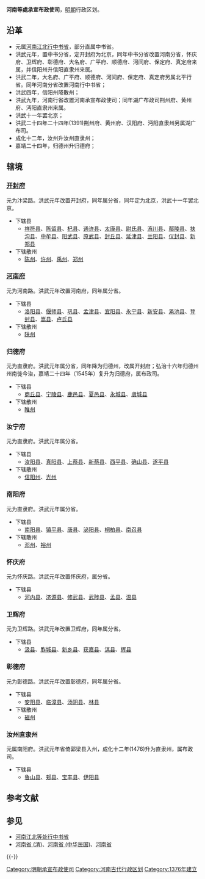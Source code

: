 {{Infobox Former Subdivision
|native_name = 
|conventional_long_name = 河南等處承宣布政使司
|common_name = 河南省
|subdivision = [[明朝行政区划|承宣布政使司]]
|nation = [[明朝|明朝]]
|country = 中國 <!--分類參數-->
|year_start = 1376年
|event_start = 
|date_start = 
|year_end = 1644年
|event_end = 
|date_end = 
|p1 = 中书省
|flag_p1 = 
|p2 = 河南江北行省
|flag_p2 = 
|s1 = 河南省 (清)
|flag_s1 = Flag of China (1862–1889).svg
|image_flag = 
|image_coat = 
|image_map = 
|image_map_caption = 
|capital = [[開封府|開封府]]
|common_languages       = 
|stat_year1             = 
|stat_area1             = 
|stat_pop1              = 
|today = [[河南省|河南省]]<br/>[[河北省|河北省]]
}}
{{古代行政区|
行政区名        =河南等處承宣布政使司|
行政区图片 =[[File:Shaolinsi.JPG|300px]]| 
朝代          =大明朝|
上级          =皇帝|
原称          =河南行中书省|
简称          =河南布政司|
设立          =大明洪武九年|
行政区        =一级行政区|
辖境          =[[河南省|河南省]]|
方言          =[[官话|官话]]|
毗邻          =[[南直隶|南直隶]]<br>[[湖廣等處承宣布政使司|湖廣等處承宣布政使司]]<br>[[山東等處承宣布政使司|山東等處承宣布政使司]]<br>[[北直隶|北直隶]]<br>[[陝西等處承宣布政使司|陝西等處承宣布政使司]]<br>[[山西等處承宣布政使司|山西等處承宣布政使司]]|
政府官署      =河南等處承宣布政使司衙门|
驻地          =[[开封府|开封府]]|
下级行政区      =[[开封府|开封府]]、[[河南府|河南府]]、[[归德府|归德府]]<br>[[汝宁府|汝宁府]]、[[南阳府|南阳府]]、[[怀庆府|怀庆府]]<br>[[卫辉府|卫辉府]]、[[彰德府|彰德府]]、[[汝州|汝州]]|
}}
'''河南等處承宣布政使司'''，[[明朝|明朝]]行政区划。

==沿革==
*元属[[河南江北行中书省|河南江北行中书省]]，部分直属中书省。
*洪武元年，置中书分省，定开封府为北京，同年中书分省改置河南分省，怀庆府、卫辉府、彰德府、大名府、广平府、顺德府、河间府、保定府、真定府来属，并信阳州升信阳直隶州来属。
*洪武二年，大名府、广平府、顺德府、河间府、保定府、真定府另属北平行省。同年河南分省改置河南行中书省；
*洪武四年，信阳州降散州；
*洪武九年，河南行省改置河南承宣布政使司；同年湖广布政司荆州府、黄州府、沔阳直隶州来属。
*洪武十一年罢北京；
*洪武二十四年二十四年(1391)荆州府、黄州府、汉阳府、沔阳直隶州另属湖广布司。
*成化十二年，汝州升汝州直隶州；
*嘉靖二十四年，归德州升归德府；

==辖境==
===[[开封府|开封府]]===
元为汴梁路。洪武元年改置开封府，同年属分省，同年定为北京，洪武十一年罢北京。
*下辖县
**[[祥符县|祥符县]]、[[陈留县|陈留县]]、[[杞县|杞县]]、[[通许县|通许县]]、[[太康县|太康县]]、[[尉氏县|尉氏县]]、[[洧川县|洧川县]]、[[鄢陵县|鄢陵县]]、[[扶沟县|扶沟县]]、[[中牟县|中牟县]]、[[阳武县|阳武县]]、[[原武县|原武县]]、[[封丘县|封丘县]]、[[延津县|延津县]]、[[兰阳县|兰阳县]]、[[仪封县|仪封县]]、[[新郑县|新郑县]]
*下辖散州
**[[陈州|陈州]]、[[许州|许州]]、[[禹州|禹州]]、[[郑州|郑州]]

===[[河南府|河南府]]===
元为河南路。洪武元年改置河南府，同年属分省。
*下辖县
**[[洛阳市|洛阳县]]、[[偃师县|偃师县]]、[[巩县|巩县]]、[[孟津县|孟津县]]、[[宜阳县|宜阳县]]、[[永宁县|永宁县]]、[[新安县|新安县]]、[[渑池县|渑池县]]、[[登封县|登封县]]、[[嵩县|嵩县]]、[[卢氏县|卢氏县]]
*下辖散州
**[[陕州|陕州]]

===归德府===
元为直隶府。洪武元年属分省，同年降为归德州，改属开封府；弘治十六年归德州州南徙今治，嘉靖二十四年（1545年）复升为归德府，属布政司。
*下辖县
**[[商丘县|商丘县]]、[[宁陵县|宁陵县]]、[[鹿邑县|鹿邑县]]、[[夏邑县|夏邑县]]、[[永城县|永城县]]、[[虞城县|虞城县]]
*下辖散州
**[[睢州|睢州]]

===汝宁府===
元为直隶府。洪武元年属分省。
*下辖县
**[[汝阳县|汝阳县]]、[[真阳县|真阳县]]、[[上蔡县|上蔡县]]、[[新蔡县|新蔡县]]、[[西平县|西平县]]、[[确山县|确山县]]、[[遂平县|遂平县]]
*下辖散州
**[[信阳州|信阳州]]、[[光州|光州]]

===南阳府===
元为直隶府。洪武元年属分省。
*下辖县
**[[南阳县|南阳县]]、[[镇平县|镇平县]]、[[唐县|唐县]]、[[泌阳县|泌阳县]]、[[桐柏县|桐柏县]]、[[南召县|南召县]]
*下辖散州
**[[邓州|邓州]]、[[裕州|裕州]]

===怀庆府===
元为怀庆路。洪武元年改置怀庆府，属分省。
*下辖县
**[[河内县_(中国)|河内县]]、[[济源县|济源县]]、[[修武县|修武县]]、[[武陟县|武陟县]]、[[孟县|孟县]]、[[温县|温县]]

===卫辉府===
元为卫辉路。洪武元年改置卫辉府，同年属分省。
*下辖县
**[[汲县|汲县]]、[[胙城县|胙城县]]、[[新乡县|新乡县]]、[[获嘉县|获嘉县]]、[[淇县|淇县]]、[[辉县|辉县]]

===彰德府===
元为彰德路。洪武元年改置彰德府，同年属分省。
*下辖县
**[[安阳县|安阳县]]、[[临漳县|临漳县]]、[[汤阴县|汤阴县]]、[[林县|林县]]
*下辖散州
**[[磁州|磁州]]

===汝州直隶州===
元属南阳府。洪武元年省倚郭梁县入州，成化十二年(1476)升为直隶州，属布政司。
*下辖县
**[[鲁山县|鲁山县]]、[[郏县|郏县]]、[[宝丰县|宝丰县]]、[[伊阳县|伊阳县]]

==参考文献==
{{Reflist}}

== 参见 ==
* [[河南江北等处行中书省|河南江北等处行中书省]]
* [[河南省_(清)|河南省 (清)]]、[[河南省_(中华民国)|河南省 (中华民国)]]、[[河南省|河南省]]

{{-}}
{{Geographic Location
|西北 = [[山西承宣布政使司|山西承宣布政使司]]
|北 = [[北直隶|北直隶]]
|東北 = 
|西 = [[陕西承宣布政使司|陕西承宣布政使司]]
|中央 = 河南承宣布政使司
|東 = [[山东承宣布政使司|山东承宣布政使司]]
|西南 = 
|南 = [[湖广承宣布政使司|湖广承宣布政使司]]
|東南 = [[南直隶|南直隶]]
}}
{{明朝行政区划|nocat}}


[[Category:明朝承宣布政使司|Category:明朝承宣布政使司]]
[[Category:河南古代行政区划|Category:河南古代行政区划]]
[[Category:1376年建立|Category:1376年建立]]